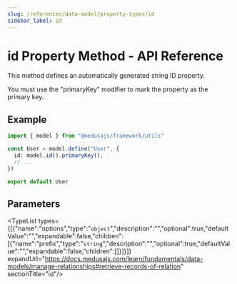 ```yaml
---
slug: /references/data-model/property-types/id
sidebar_label: id
---
```



# id Property Method - API Reference

This method defines an automatically generated string ID property.

You must use the "primaryKey" modifier to mark the property as the
primary key.

## Example

```ts
import { model } from "@medusajs/framework/utils"

const User = model.define("User", {
  id: model.id().primaryKey(),
  // ...
})

export default User
```

## Parameters

<TypeList types={[{"name":"options","type":"`object`","description":"","optional":true,"defaultValue":"","expandable":false,"children":[{"name":"prefix","type":"`string`","description":"","optional":true,"defaultValue":"","expandable":false,"children":[]}]}]} expandUrl="https://docs.medusajs.com/learn/fundamentals/data-models/manage-relationships#retrieve-records-of-relation" sectionTitle="id"/>
